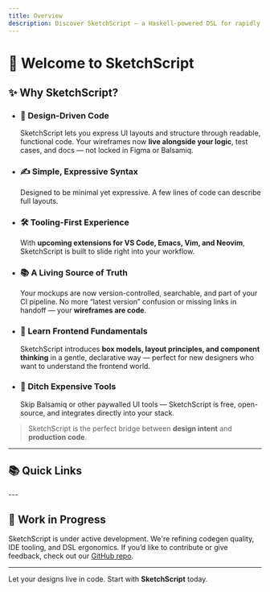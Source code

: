 ```yaml
---
title: Overview
description: Discover SketchScript — a Haskell-powered DSL for rapidly prototyping UI mockups from code.
---
```



# 🚀 Welcome to SketchScript

## ✨ Why SketchScript?

- ### 🧠 **Design-Driven Code**<br/>
  SketchScript lets you express UI layouts and structure through readable, functional code. Your wireframes now **live alongside your logic**, test cases, and docs — not locked in Figma or Balsamiq.

- ### ✍️ **Simple, Expressive Syntax** <br/>
  Designed to be minimal yet expressive. A few lines of code can describe full layouts.

- ### 🛠 **Tooling-First Experience**<br/>
  With **upcoming extensions for VS Code, Emacs, Vim, and Neovim**, SketchScript is built to slide right into your workflow.

- ### 📚 **A Living Source of Truth**<br/>
  Your mockups are now version-controlled, searchable, and part of your CI pipeline. No more “latest version” confusion or missing links in handoff — your **wireframes are code**.

- ### 🧩 **Learn Frontend Fundamentals**<br/>
  SketchScript introduces **box models, layout principles, and component thinking** in a gentle, declarative way — perfect for new designers who want to understand the frontend world.

- ### 💸 **Ditch Expensive Tools**<br/>
  Skip Balsamiq or other paywalled UI tools — SketchScript is free, open-source, and integrates directly into your stack.

> SketchScript is the perfect bridge between **design intent** and **production code**.

---

## 📚 Quick Links

<div className='grid grid-cols-2 gap-4'>
  <Card title="Getting Started (Coming Soon)" href="/getting-started" description="Set up SketchScript in your project and build your first mockup." />
  <Card title="Syntax Reference" href="/reference/syntax" description="Learn the full DSL syntax for building components and layouts." />
  <Card title="Codegen Guide" href="/reference/codegen" description="Understand how HTML is generated and how to customize output." />
  <Card title="CLI Overview (Comming Soon)" href="/reference/cli" description="Use the SketchScript CLI to preview, generate, and test your mockups." />
  <Card title="FAQ" href="/reference/faq" description="Have a question? Check the most commonly asked ones here." />
  <Card title="Contributing" href="/contributing" description="Learn how to contribute to SketchScript and shape its future." />
</div>
---

## 🚧 Work in Progress

SketchScript is under active development. We're refining codegen quality, IDE tooling, and DSL ergonomics. If you’d like to contribute or give feedback, check out our [GitHub repo](https://github.com/HasithDeAlwis/SketchScript).

---

Let your designs live in code. Start with **SketchScript** today.
